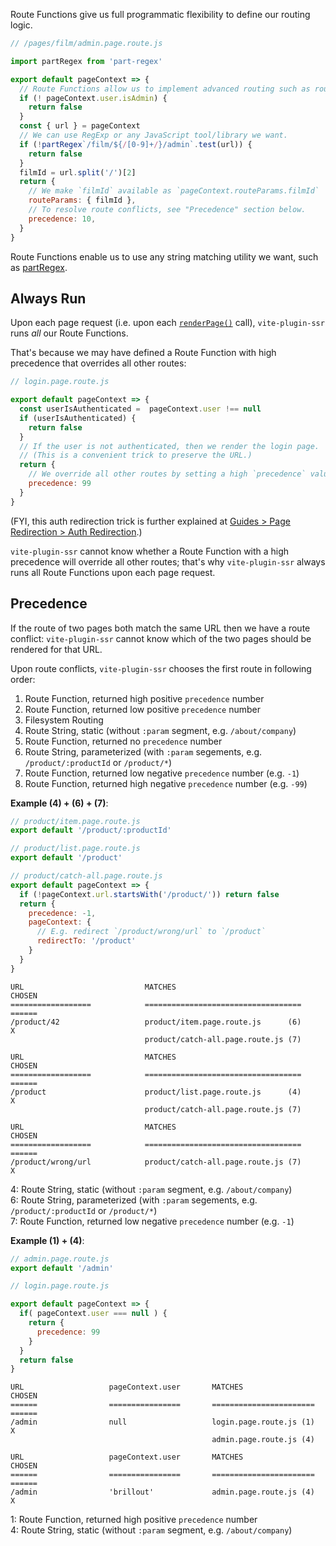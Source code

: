 Route Functions give us full programmatic flexibility to define our routing logic.

```js
// /pages/film/admin.page.route.js

import partRegex from 'part-regex'

export default pageContext => {
  // Route Functions allow us to implement advanced routing such as route guards.
  if (! pageContext.user.isAdmin) {
    return false
  }
  const { url } = pageContext
  // We can use RegExp or any JavaScript tool/library we want.
  if (!partRegex`/film/${/[0-9]+/}/admin`.test(url)) {
    return false
  }
  filmId = url.split('/')[2]
  return {
    // We make `filmId` available as `pageContext.routeParams.filmId`
    routeParams: { filmId },
    // To resolve route conflicts, see "Precedence" section below.
    precedence: 10,
  }
}
```

Route Functions enable us to use any string matching utility we want, such as [partRegex](https://github.com/brillout/part-regex).

## Always Run

Upon each page request (i.e. upon each [`renderPage()`](/createPageRenderer) call),
`vite-plugin-ssr` runs *all* our Route Functions.

That's because we may have defined a Route Function with high precedence that overrides all other routes:

```js
// login.page.route.js

export default pageContext => {
  const userIsAuthenticated =  pageContext.user !== null
  if (userIsAuthenticated) {
    return false
  }
  // If the user is not authenticated, then we render the login page.
  // (This is a convenient trick to preserve the URL.)
  return {
    // We override all other routes by setting a high `precedence` value of `99`.
    precedence: 99
  }
}
```

(FYI, this auth redirection trick is further explained at [Guides > Page Redirection > Auth Redirection](/page-redirection#auth-redirection).)

`vite-plugin-ssr` cannot know whether a Route Function with a high precedence will override all other routes;
that's why `vite-plugin-ssr` always runs all Route Functions upon each page request.

## Precedence

If the route of two pages both match the same URL then we have a route conflict:
`vite-plugin-ssr` cannot know which of the two pages should be rendered for that URL.

Upon route conflicts, `vite-plugin-ssr` chooses the first route in following order:
 1. Route Function, returned high positive `precedence` number
 2. Route Function, returned low positive `precedence` number
 3. Filesystem Routing
 4. Route String, static (without `:param` segment, e.g. `/about/company`)
 5. Route Function, returned no `precedence` number
 6. Route String, parameterized (with `:param` segements, e.g. `/product/:productId` or `/product/*`)
 7. Route Function, returned low negative `precedence` number (e.g. `-1`)
 8. Route Function, returned high negative `precedence` number (e.g. `-99`)

**Example (4) + (6) + (7)**:

```js
// product/item.page.route.js
export default '/product/:productId'
```
```js
// product/list.page.route.js
export default '/product'
```

```js
// product/catch-all.page.route.js
export default pageContext => {
  if (!pageContext.url.startsWith('/product/')) return false
  return {
    precedence: -1,
    pageContext: {
      // E.g. redirect `/product/wrong/url` to `/product`
      redirectTo: '/product'
    }
  }
}
```

```
URL                           MATCHES                                    CHOSEN
==================            ===================================        ======
/product/42                   product/item.page.route.js      (6)        X
                              product/catch-all.page.route.js (7)
```
```
URL                           MATCHES                                    CHOSEN
==================            ===================================        ======
/product                      product/list.page.route.js      (4)        X
                              product/catch-all.page.route.js (7)
```
```
URL                           MATCHES                                    CHOSEN
==================            ===================================        ======
/product/wrong/url            product/catch-all.page.route.js (7)        X
```

4: Route String, static (without `:param` segment, e.g. `/about/company`)  
6: Route String, parameterized (with `:param` segements, e.g. `/product/:productId` or `/product/*`)  
7: Route Function, returned low negative `precedence` number (e.g. `-1`)  

**Example (1) + (4)**:

```js
// admin.page.route.js
export default '/admin'
```
```js
// login.page.route.js

export default pageContext => {
  if( pageContext.user === null ) {
    return {
      precedence: 99
    }
  }
  return false
}
```

```
URL                   pageContext.user       MATCHES                       CHOSEN
======                ================       =======================       ======
/admin                null                   login.page.route.js (1)       X
                                             admin.page.route.js (4)
```
```
URL                   pageContext.user       MATCHES                       CHOSEN
======                ================       =======================       ======
/admin                'brillout'             admin.page.route.js (4)       X
```

1: Route Function, returned high positive `precedence` number  
4: Route String, static (without `:param` segment, e.g. `/about/company`)  

